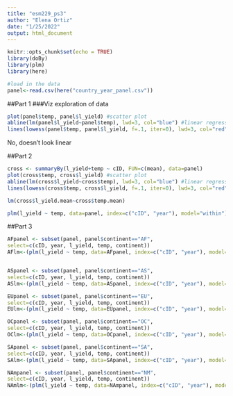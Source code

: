 ```yaml
---
title: "esm229_ps3"
author: "Elena Ortiz"
date: "1/25/2022"
output: html_document
---
```


```r
knitr::opts_chunk$set(echo = TRUE)
library(doBy)
library(plm)
library(here)
```

```r
#load in the data
panel<-read.csv(here("country_year_panel.csv"))
```

##Part 1 
###Viz exploration  of data 
```r
plot(panel$temp, panel$l_yield) #scatter plot 
abline(lm(panel$l_yield~panel$temp), lwd=3, col="blue") #linear regression line 
lines(lowess(panel$temp, panel$l_yield, f=.1, iter=0), lwd=3, col="red") #non-para local linear regression line 
```
No, doesn't look linear 

##Part 2
```r
cross <- summaryBy(l_yield+temp ~ cID, FUN=c(mean), data=panel)
plot(cross$temp, cross$l_yield) #scatter plot 
abline(lm(cross$l_yield~cross$temp), lwd=3, col="blue") #linear regression line 
lines(lowess(cross$temp, cross$l_yield, f=.1, iter=0), lwd=3, col="red") #non-para local linear regression line 
```

```r
lm(cross$l_yield.mean~cross$temp.mean)
```

```r
plm(l_yield ~ temp, data=panel, index=c("cID", "year"), model="within")
```

##Part 3
```r
AFpanel <- subset(panel, panel$continent=="AF",
select=c(cID, year, l_yield, temp, continent))
AFlm<-(plm(l_yield ~ temp, data=AFpanel, index=c("cID", "year"), model="within"))


ASpanel <- subset(panel, panel$continent=="AS",
select=c(cID, year, l_yield, temp, continent))
ASlm<-(plm(l_yield ~ temp, data=ASpanel, index=c("cID", "year"), model="within"))

EUpanel <- subset(panel, panel$continent=="EU",
select=c(cID, year, l_yield, temp, continent))
EUlm<-(plm(l_yield ~ temp, data=EUpanel, index=c("cID", "year"), model="within"))

OCpanel <- subset(panel, panel$continent=="OC",
select=c(cID, year, l_yield, temp, continent))
OClm<-(plm(l_yield ~ temp, data=OCpanel, index=c("cID", "year"), model="within"))

SApanel <- subset(panel, panel$continent=="SA",
select=c(cID, year, l_yield, temp, continent))
SAlm<-(plm(l_yield ~ temp, data=SApanel, index=c("cID", "year"), model="within"))

NAmpanel <- subset(panel, panel$continent=="NM",
select=c(cID, year, l_yield, temp, continent))
NAmlm<-(plm(l_yield ~ temp, data=NAmpanel, index=c("cID", "year"), model="within"))
```


